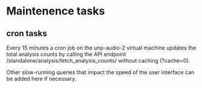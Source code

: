 # Maintenence tasks

## cron tasks
Every 15 minutes a cron job on the unp-audio-2 virtual machine updates the total analysis counts by calling the API endpoint /standalone/analysis/fetch_analysis_counts/ without caching (?cache=0).

Other slow-running queries that impact the speed of the user interface can be added here if necessary.

